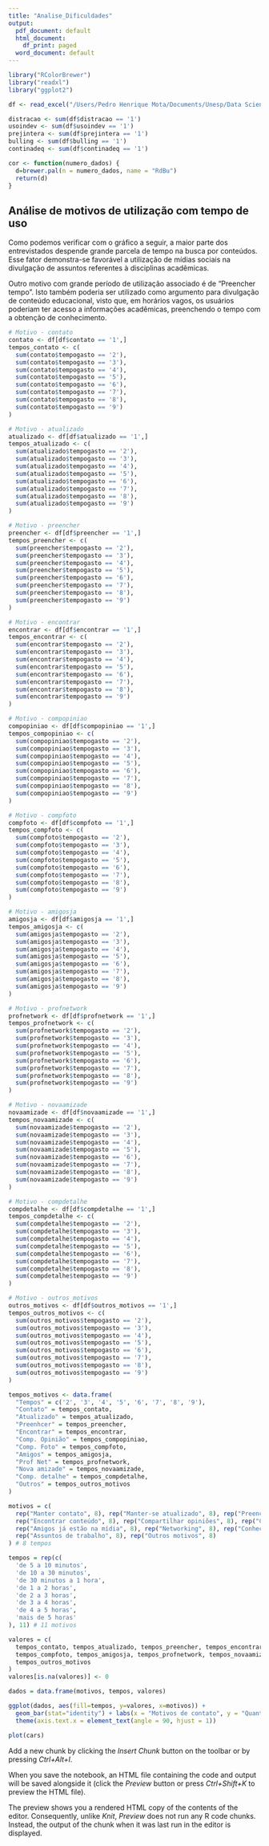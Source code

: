 ```yaml
---
title: "Analise_Dificuldades"
output:
  pdf_document: default
  html_document:
    df_print: paged
  word_document: default
---
```


```r
library("RColorBrewer")
library("readxl")
library("ggplot2")

df <- read_excel("/Users/Pedro Henrique Mota/Documents/Unesp/Data Science/Analise/dados/umses_graduacao_2018_vtidy.xlsx")

distracao <- sum(df$distracao == '1')
usoindev <- sum(df$usoindev == '1')
prejintera <- sum(df$prejintera == '1')
bulling <- sum(df$bulling == '1')
continadeq <- sum(df$continadeq == '1')

cor <- function(numero_dados) {
  d=brewer.pal(n = numero_dados, name = "RdBu")
  return(d)
}
```
## Análise de motivos de utilização com tempo de uso

Como podemos verificar com o gráfico a seguir, a maior parte dos entrevistados despende grande parcela de tempo na busca por conteúdos. Esse fator demonstra-se favorável a utilização de mídias sociais na divulgação de assuntos referentes à disciplinas acadêmicas.

Outro motivo com grande período de utilização associado é de "Preencher tempo". Isto também poderia ser utilizado como argumento para divulgação de conteúdo educacional, visto que, em horários vagos, os usuários poderiam ter acesso a informações acadêmicas, preenchendo o tempo com a obtenção de conhecimento.

```r
# Motivo - contato
contato <- df[df$contato == '1',]
tempos_contato <- c(
  sum(contato$tempogasto == '2'),
  sum(contato$tempogasto == '3'),
  sum(contato$tempogasto == '4'),
  sum(contato$tempogasto == '5'),
  sum(contato$tempogasto == '6'),
  sum(contato$tempogasto == '7'),
  sum(contato$tempogasto == '8'),
  sum(contato$tempogasto == '9')
)

# Motivo - atualizado
atualizado <- df[df$atualizado == '1',]
tempos_atualizado <- c(
  sum(atualizado$tempogasto == '2'),
  sum(atualizado$tempogasto == '3'),
  sum(atualizado$tempogasto == '4'),
  sum(atualizado$tempogasto == '5'),
  sum(atualizado$tempogasto == '6'),
  sum(atualizado$tempogasto == '7'),
  sum(atualizado$tempogasto == '8'),
  sum(atualizado$tempogasto == '9')
)

# Motivo - preencher
preencher <- df[df$preencher == '1',]
tempos_preencher <- c(
  sum(preencher$tempogasto == '2'),
  sum(preencher$tempogasto == '3'),
  sum(preencher$tempogasto == '4'),
  sum(preencher$tempogasto == '5'),
  sum(preencher$tempogasto == '6'),
  sum(preencher$tempogasto == '7'),
  sum(preencher$tempogasto == '8'),
  sum(preencher$tempogasto == '9')
)

# Motivo - encontrar
encontrar <- df[df$encontrar == '1',]
tempos_encontrar <- c(
  sum(encontrar$tempogasto == '2'),
  sum(encontrar$tempogasto == '3'),
  sum(encontrar$tempogasto == '4'),
  sum(encontrar$tempogasto == '5'),
  sum(encontrar$tempogasto == '6'),
  sum(encontrar$tempogasto == '7'),
  sum(encontrar$tempogasto == '8'),
  sum(encontrar$tempogasto == '9')
)

# Motivo - compopiniao
compopiniao <- df[df$compopiniao == '1',]
tempos_compopiniao <- c(
  sum(compopiniao$tempogasto == '2'),
  sum(compopiniao$tempogasto == '3'),
  sum(compopiniao$tempogasto == '4'),
  sum(compopiniao$tempogasto == '5'),
  sum(compopiniao$tempogasto == '6'),
  sum(compopiniao$tempogasto == '7'),
  sum(compopiniao$tempogasto == '8'),
  sum(compopiniao$tempogasto == '9')
)

# Motivo - compfoto
compfoto <- df[df$compfoto == '1',]
tempos_compfoto <- c(
  sum(compfoto$tempogasto == '2'),
  sum(compfoto$tempogasto == '3'),
  sum(compfoto$tempogasto == '4'),
  sum(compfoto$tempogasto == '5'),
  sum(compfoto$tempogasto == '6'),
  sum(compfoto$tempogasto == '7'),
  sum(compfoto$tempogasto == '8'),
  sum(compfoto$tempogasto == '9')
)

# Motivo - amigosja
amigosja <- df[df$amigosja == '1',]
tempos_amigosja <- c(
  sum(amigosja$tempogasto == '2'),
  sum(amigosja$tempogasto == '3'),
  sum(amigosja$tempogasto == '4'),
  sum(amigosja$tempogasto == '5'),
  sum(amigosja$tempogasto == '6'),
  sum(amigosja$tempogasto == '7'),
  sum(amigosja$tempogasto == '8'),
  sum(amigosja$tempogasto == '9')
)

# Motivo - profnetwork
profnetwork <- df[df$profnetwork == '1',]
tempos_profnetwork <- c(
  sum(profnetwork$tempogasto == '2'),
  sum(profnetwork$tempogasto == '3'),
  sum(profnetwork$tempogasto == '4'),
  sum(profnetwork$tempogasto == '5'),
  sum(profnetwork$tempogasto == '6'),
  sum(profnetwork$tempogasto == '7'),
  sum(profnetwork$tempogasto == '8'),
  sum(profnetwork$tempogasto == '9')
)

# Motivo - novaamizade
novaamizade <- df[df$novaamizade == '1',]
tempos_novaamizade <- c(
  sum(novaamizade$tempogasto == '2'),
  sum(novaamizade$tempogasto == '3'),
  sum(novaamizade$tempogasto == '4'),
  sum(novaamizade$tempogasto == '5'),
  sum(novaamizade$tempogasto == '6'),
  sum(novaamizade$tempogasto == '7'),
  sum(novaamizade$tempogasto == '8'),
  sum(novaamizade$tempogasto == '9')
)

# Motivo - compdetalhe
compdetalhe <- df[df$compdetalhe == '1',]
tempos_compdetalhe <- c(
  sum(compdetalhe$tempogasto == '2'),
  sum(compdetalhe$tempogasto == '3'),
  sum(compdetalhe$tempogasto == '4'),
  sum(compdetalhe$tempogasto == '5'),
  sum(compdetalhe$tempogasto == '6'),
  sum(compdetalhe$tempogasto == '7'),
  sum(compdetalhe$tempogasto == '8'),
  sum(compdetalhe$tempogasto == '9')
)

# Motivo - outros_motivos
outros_motivos <- df[df$outros_motivos == '1',]
tempos_outros_motivos <- c(
  sum(outros_motivos$tempogasto == '2'),
  sum(outros_motivos$tempogasto == '3'),
  sum(outros_motivos$tempogasto == '4'),
  sum(outros_motivos$tempogasto == '5'),
  sum(outros_motivos$tempogasto == '6'),
  sum(outros_motivos$tempogasto == '7'),
  sum(outros_motivos$tempogasto == '8'),
  sum(outros_motivos$tempogasto == '9')
)

tempos_motivos <- data.frame(
  "Tempos" = c('2', '3', '4', '5', '6', '7', '8', '9'),
  "Contato" = tempos_contato,
  "Atualizado" = tempos_atualizado,
  "Preenhcer" = tempos_preencher,
  "Encontrar" = tempos_encontrar,
  "Comp. Opinião" = tempos_compopiniao,
  "Comp. Foto" = tempos_compfoto,
  "Amigos" = tempos_amigosja,
  "Prof Net" = tempos_profnetwork,
  "Nova amizade" = tempos_novaamizade,
  "Comp. detalhe" = tempos_compdetalhe,
  "Outros" = tempos_outros_motivos
)

motivos = c(
  rep("Manter contato", 8), rep("Manter-se atualizado", 8), rep("Preencher tempo", 8),
  rep("Encontrar conteúdo", 8), rep("Compartilhar opiniões", 8), rep("Compartilhar fotos", 8),
  rep("Amigos já estão na mídia", 8), rep("Networking", 8), rep("Conhecer pessoas", 8),
  rep("Assuntos de trabalho", 8), rep("Outros motivos", 8)
) # 8 tempos

tempos = rep(c(
  'de 5 a 10 minutos', 
  'de 10 a 30 minutos', 
  'de 30 minutos a 1 hora',
  'de 1 a 2 horas',
  'de 2 a 3 horas',
  'de 3 a 4 horas',
  'de 4 a 5 horas',
  'mais de 5 horas'
), 11) # 11 motivos

valores = c(
  tempos_contato, tempos_atualizado, tempos_preencher, tempos_encontrar, tempos_compopiniao,
  tempos_compfoto, tempos_amigosja, tempos_profnetwork, tempos_novaamizade, tempos_compdetalhe,
  tempos_outros_motivos
)
valores[is.na(valores)] <- 0

dados = data.frame(motivos, tempos, valores)

ggplot(dados, aes(fill=tempos, y=valores, x=motivos)) +
  geom_bar(stat="identity") + labs(x = "Motivos de contato", y = "Quantidades", fill = "Tempos") +
  theme(axis.text.x = element_text(angle = 90, hjust = 1))
```

```r
plot(cars)
```

Add a new chunk by clicking the *Insert Chunk* button on the toolbar or by pressing *Ctrl+Alt+I*.

When you save the notebook, an HTML file containing the code and output will be saved alongside it (click the *Preview* button or press *Ctrl+Shift+K* to preview the HTML file).

The preview shows you a rendered HTML copy of the contents of the editor. Consequently, unlike *Knit*, *Preview* does not run any R code chunks. Instead, the output of the chunk when it was last run in the editor is displayed.
